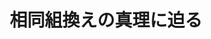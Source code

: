﻿---
title: "相同組換えの真理に迫る"
category: "生命理工学院"
vol: 71
interviewee: "岩㟢 博史"
url: "http://www.iwasakilab.bio.titech.ac.jp/cgi-bin/wp/"
tags: ["分子","情報","生物","反応","反応機構"]
pdf: "71-4-iwasaki.pdf"
career: ""
preface: "生物の体には、生物の設計図である DNA の受 けた損傷を修復したり、遺伝情報の多様性を生み 出したりする仕組みが備わっている。その仕組み の一つである相同組換えは、大変興味深い機構を もっている。 岩㟢研究室は、これまで相同組換えの反応機構 研究を分子や原子のレベルで開拓してきた。その 成果は、現在の分子遺伝学を支える基礎的な知識 となっている。本稿では、相同組換えの基本反応 に関わるタンパク質を中心に、多大な労力をかけ て獲得された相同組換えの実像を紹介していく。"
---
